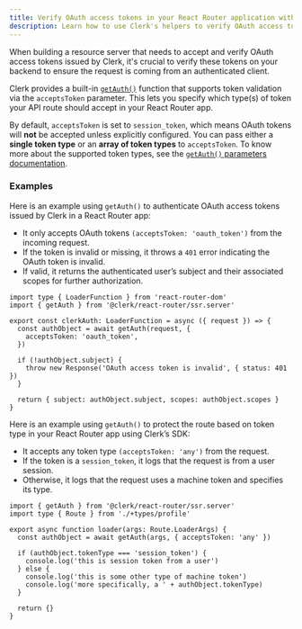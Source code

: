 ```yaml
---
title: Verify OAuth access tokens in your React Router application with Clerk
description: Learn how to use Clerk's helpers to verify OAuth access tokens in your React Router application.
---
```


When building a resource server that needs to accept and verify OAuth access tokens issued by Clerk, it's crucial to verify these tokens on your backend to ensure the request is coming from an authenticated client.

Clerk provides a built-in [`getAuth()`](/docs/references/react-router/get-auth) function that supports token validation via the `acceptsToken` parameter. This lets you specify which type(s) of token your API route should accept in your React Router app.

By default, `acceptsToken` is set to `session_token`, which means OAuth tokens will **not** be accepted unless explicitly configured. You can pass either a **single token type** or an **array of token types** to `acceptsToken`. To know more about the supported token types, see the [`getAuth()` parameters documentation](/docs/references/react-router/get-auth#parameters).

### Examples

Here is an example using `getAuth()` to authenticate OAuth access tokens issued by Clerk in a React Router app:

- It only accepts OAuth tokens `(acceptsToken: 'oauth_token')` from the incoming request.
- If the token is invalid or missing, it throws a `401` error indicating the OAuth token is invalid.
- If valid, it returns the authenticated user’s subject and their associated scopes for further authorization.

```tsx
import type { LoaderFunction } from 'react-router-dom'
import { getAuth } from '@clerk/react-router/ssr.server'

export const clerkAuth: LoaderFunction = async ({ request }) => {
  const authObject = await getAuth(request, {
    acceptsToken: 'oauth_token',
  })

  if (!authObject.subject) {
    throw new Response('OAuth access token is invalid', { status: 401 })
  }

  return { subject: authObject.subject, scopes: authObject.scopes }
}
```

Here is an example using `getAuth()` to protect the route based on token type in your React Router app using Clerk’s SDK:

- It accepts any token type `(acceptsToken: 'any')` from the request.
- If the token is a `session_token`, it logs that the request is from a user session.
- Otherwise, it logs that the request uses a machine token and specifies its type.

```tsx
import { getAuth } from '@clerk/react-router/ssr.server'
import type { Route } from './+types/profile'

export async function loader(args: Route.LoaderArgs) {
  const authObject = await getAuth(args, { acceptsToken: 'any' })

  if (authObject.tokenType === 'session_token') {
    console.log('this is session token from a user')
  } else {
    console.log('this is some other type of machine token')
    console.log('more specifically, a ' + authObject.tokenType)
  }

  return {}
}
```
